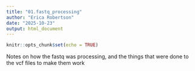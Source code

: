 ```yaml
---
title: "01.fastq_processing"
author: "Erica Robertson"
date: "2025-10-23"
output: html_document
---
```


```r
knitr::opts_chunk$set(echo = TRUE)
```

Notes on how the fastq was processing, and the things that were done to the vcf files to make them work
